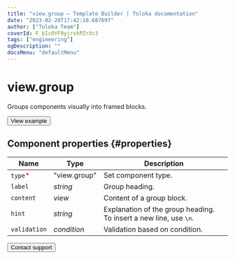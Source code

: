 ```yaml
---
title: "view.group — Template Builder | Toloka documentation"
date: "2023-02-20T17:42:10.687697"
author: ["Toloka Team"]
coverId: F_bIcOYF9yjrxkPZrXc3
tags: ["engineering"]
ogDescription: ""
docsMenu: "defaultMenu"
---
```



# view.group

Groups components visually into framed blocks.

<Button themeColor="light" view="default" size="l" type="link" url="https://ya.cc/t/jNlr4klD3twZBC">View example</Button>

## Component properties {#properties}

**Name** | **Type** | **Description**
----- | ----- | -----
`type`<span style="color: red">\*</span> | "view.group" | Set component type.
`label` | _string_ | Group heading.
`content` | _view_ | Content of a group block.
`hint` | _string_ | Explanation of the group heading. To insert a new line, use `\n`.
`validation` | _condition_ | Validation based on condition.

<Button themeColor="light" view="default" size="l" type="link" url="/docs/guide/troubleshooting/support?form-source=template-builder-reference-view-group">Contact support</Button>